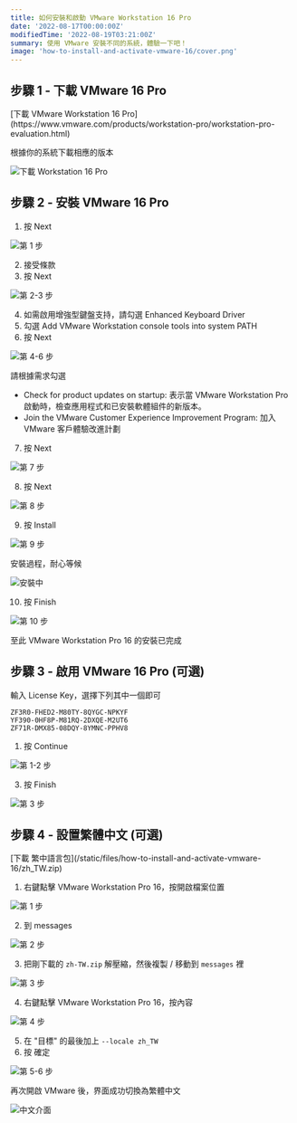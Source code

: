 ```yaml
---
title: 如何安裝和啟動 VMware Workstation 16 Pro
date: '2022-08-17T00:00:00Z'
modifiedTime: '2022-08-19T03:21:00Z'
summary: 使用 VMware 安裝不同的系統，體驗一下吧！
image: 'how-to-install-and-activate-vmware-16/cover.png'
---
```


## 步驟 1 - 下載 VMware 16 Pro

<Alert icon='🔗' title='連結' color='blue' radius='md'>
  [下載 VMware Workstation 16
  Pro](https://www.vmware.com/products/workstation-pro/workstation-pro-evaluation.html)
</Alert>

根據你的系統下載相應的版本

![下載 Workstation 16 Pro](</static/images/blog/how-to-install-and-activate-vmware-16/step-1(1).png>)

## 步驟 2 - 安裝 VMware 16 Pro

1. 按 Next

![第 1 步](</static/images/blog/how-to-install-and-activate-vmware-16/step-2(1).png>)

2. 接受條款
3. 按 Next

![第 2-3 步](</static/images/blog/how-to-install-and-activate-vmware-16/step-2(2-3).png>)

4. 如需啟用增強型鍵盤支持，請勾選 Enhanced Keyboard Driver
5. 勾選 Add VMware Workstation console tools into system PATH
6. 按 Next

![第 4-6 步](</static/images/blog/how-to-install-and-activate-vmware-16/step-2(4-6).png>)

請根據需求勾選

- Check for product updates on startup: 表示當 VMware Workstation Pro 啟動時，檢查應用程式和已安裝軟體組件的新版本。
- Join the VMware Customer Experience Improvement Program: 加入 VMware 客戶體驗改進計劃

7. 按 Next

![第 7 步](</static/images/blog/how-to-install-and-activate-vmware-16/step-2(7).png>)

8. 按 Next

![第 8 步](</static/images/blog/how-to-install-and-activate-vmware-16/step-2(8).png>)

9. 按 Install

![第 9 步](</static/images/blog/how-to-install-and-activate-vmware-16/step-2(9).png>)

<Alert icon='💡' title='提示' color='yellow' radius='md'>
  安裝過程，耐心等候
</Alert>

![安裝中](/static/images/blog/how-to-install-and-activate-vmware-16/installing.png)

10. 按 Finish

![第 10 步](</static/images/blog/how-to-install-and-activate-vmware-16/step-2(10).png>)

至此 VMware Workstation Pro 16 的安裝已完成

## 步驟 3 - 啟用 VMware 16 Pro (可選)

輸入 License Key，選擇下列其中一個即可

```
ZF3R0-FHED2-M80TY-8QYGC-NPKYF
YF390-0HF8P-M81RQ-2DXQE-M2UT6
ZF71R-DMX85-08DQY-8YMNC-PPHV8
```

1. 按 Continue

![第 1-2 步](</static/images/blog/how-to-install-and-activate-vmware-16/step-3(1-2).png>)

3. 按 Finish

![第 3 步](</static/images/blog/how-to-install-and-activate-vmware-16/step-3(3).png>)

## 步驟 4 - 設置繁體中文 (可選)

<Alert icon='🔗' title='連結' color='blue' radius='md'>
  [下載
  繁中語言包](/static/files/how-to-install-and-activate-vmware-16/zh_TW.zip)
</Alert>

1. 右鍵點擊 VMware Workstation Pro 16，按開啟檔案位置

![第 1 步](</static/images/blog/how-to-install-and-activate-vmware-16/step-4(1).png>)

2. 到 messages

![第 2 步](</static/images/blog/how-to-install-and-activate-vmware-16/step-4(2).png>)

3. 把剛下載的 `zh-TW.zip` 解壓縮，然後複製 / 移動到 `messages` 裡

![第 3 步](</static/images/blog/how-to-install-and-activate-vmware-16/step-4(3).png>)

4. 右鍵點擊 VMware Workstation Pro 16，按內容

![第 4 步](</static/images/blog/how-to-install-and-activate-vmware-16/step-4(4).png>)

5. 在 "目標" 的最後加上 `--locale zh_TW`
6. 按 確定

![第 5-6 步](</static/images/blog/how-to-install-and-activate-vmware-16/step-4(5-6).png>)

再次開啟 VMware 後，界面成功切換為繁體中文

![中文介面](/static/images/blog/how-to-install-and-activate-vmware-16/chinese.png)
